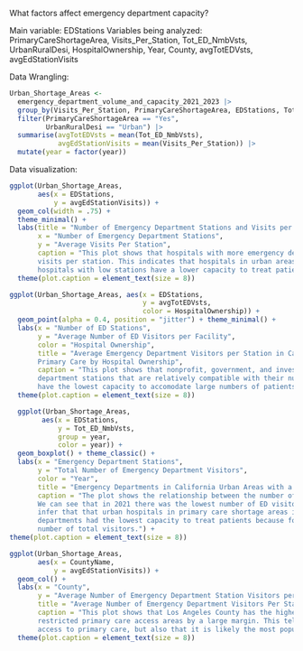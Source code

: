 What factors affect emergency department capacity?

Main variable: EDStations
Variables being analyzed: PrimaryCareShortageArea, Visits_Per_Station, Tot_ED_NmbVsts, UrbanRuralDesi, HospitalOwnership, Year, County, avgTotEDVsts, avgEdStationVisits 

Data Wrangling: 
```r
Urban_Shortage_Areas <- 
  emergency_department_volume_and_capacity_2021_2023 |>
  group_by(Visits_Per_Station, PrimaryCareShortageArea, EDStations, Tot_ED_NmbVsts, UrbanRuralDesi, HospitalOwnership, year, CountyName) |>
  filter(PrimaryCareShortageArea == "Yes",
         UrbanRuralDesi == "Urban") |>
  summarise(avgTotEDVsts = mean(Tot_ED_NmbVsts),
            avgEdStationVisits = mean(Visits_Per_Station)) |>
  mutate(year = factor(year))
```

Data visualization: 

```r
ggplot(Urban_Shortage_Areas,
       aes(x = EDStations,
           y = avgEdStationVisits)) +
  geom_col(width = .75) + 
  theme_minimal() +
  labs(title = "Number of Emergency Department Stations and Visits per Station in California Urban Primary Care Shortage Areas",
       x = "Number of Emergency Department Stations",
       y = "Average Visits Per Station",
       caption = "This plot shows that hospitals with more emergency department stations tend to have a lower average number of
       visits per station. This indicates that hospitals in urban areas with restricted access to primary care may be overcrowded, as
       hospitals with low stations have a lower capacity to treat patients but they get a larger number of patients per station.") +
  theme(plot.caption = element_text(size = 8))
```

```r
ggplot(Urban_Shortage_Areas, aes(x = EDStations, 
                                 y = avgTotEDVsts, 
                                 color = HospitalOwnership)) + 
  geom_point(alpha = 0.4, position = "jitter") + theme_minimal() +
  labs(x = "Number of ED Stations", 
       y = "Average Number of ED Visitors per Facility",
       color = "Hospital Ownership",
       title = "Average Emergency Department Visitors per Station in California Urban Areas with Restricted Access to 
       Primary Care by Hospital Ownership",
       caption = "This plot shows that nonprofit, government, and investor owned hospitals all have quantities of emergency
       department stations that are relatively compatible with their number of visitors per facility. Investory owned hospitals
       have the lowest capacity to accomodate large numbers of patients while nonprofit hospitals have the highest.") +
  theme(plot.caption = element_text(size = 8))
```

```r
  ggplot(Urban_Shortage_Areas, 
        aes(x = EDStations,
            y = Tot_ED_NmbVsts,
            group = year, 
            color = year)) + 
  geom_boxplot() + theme_classic() + 
  labs(x = "Emergency Department Stations", 
       y = "Total Number of Emergency Department Visitors", 
       color = "Year", 
       title = "Emergency Departments in California Urban Areas with a Shortage of Primary Care: Total Emergency Department Visitors in Relation to Number of Stations by Year",
       caption = "The plot shows the relationship between the number of ED station and the total number of ED visitors by year.
       We can see that in 2021 there was the lowest number of ED visitors in relation to the number of stations. From this we can
       infer that that urban hospitals in primary care shortage areas in 2021 had a higher capacity to treat patients. In 2023 ED
       departments had the lowest capacity to treat patients because for the number of ED stations there was a comparatively higher
       number of total visitors.") +
theme(plot.caption = element_text(size = 8))
```

```r
ggplot(Urban_Shortage_Areas, 
       aes(x = CountyName,
           y = avgEdStationVisits)) + 
  geom_col() + 
  labs(x = "County",
       y = "Average Number of Emergency Department Station Visitors per Station", 
       title = "Average Number of Emergency Department Visitors Per Station by County in California Urban Areas With Restricted Primary Care Access",
       caption = "This plot shows that Los Angeles County has the highest number of ED visitors per station for urban hospitals in
       restricted primary care access areas by a large margin. This tells us that Los Angeles County likely has extremely restricted
       access to primary care, but also that it is likely the most populous area being evaluated by the data.") + 
  theme(plot.caption = element_text(size = 8))
```


